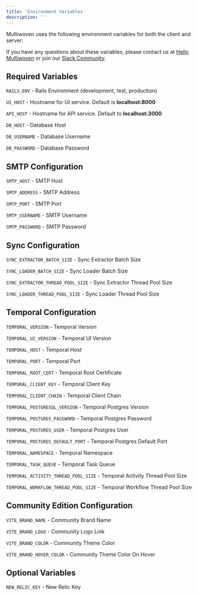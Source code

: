 ```yaml
---
title: 'Environment Variables'
description: ''
---
```


Multiwoven uses the following environment variables for both the client and server:

<Note>If you have any questions about these variables, please contact us at <a href="mailto:hello@multiwoven.com">Hello Multiwoven</a> or join our <a href="https://multiwoven.slack.com">Slack Community</a>.</Note>

## Required Variables

```RAILS_ENV``` - Rails Environment (development, test, production)

```UI_HOST``` - Hostname for UI service. Default is **localhost:8000**

```API_HOST``` - Hostname for API service. Default to **localhost:3000**

```DB_HOST``` - Database Host

```DB_USERNAME``` - Database Username

```DB_PASSWORD``` - Database Password

## SMTP Configuration

```SMTP_HOST``` - SMTP Host

```SMTP_ADDRESS``` - SMTP Address

```SMTP_PORT``` - SMTP Port

```SMTP_USERNAME``` - SMTP Username

```SMTP_PASSWORD``` - SMTP Password

## Sync Configuration

```SYNC_EXTRACTOR_BATCH_SIZE``` - Sync Extractor Batch Size

```SYNC_LOADER_BATCH_SIZE``` - Sync Loader Batch Size

```SYNC_EXTRACTOR_THREAD_POOL_SIZE``` - Sync Extractor Thread Pool Size

```SYNC_LOADER_THREAD_POOL_SIZE``` - Sync Loader Thread Pool Size

## Temporal Configuration

```TEMPORAL_VERSION``` - Temporal Version

```TEMPORAL_UI_VERSION``` - Temporal UI Version

```TEMPORAL_HOST``` - Temporal Host

```TEMPORAL_PORT``` - Temporal Port

```TEMPORAL_ROOT_CERT``` - Temporal Root Certificate

```TEMPORAL_CLIENT_KEY``` - Temporal Client Key

```TEMPORAL_CLIENT_CHAIN``` - Temporal Client Chain

```TEMPORAL_POSTGRESQL_VERSION``` - Temporal Postgres Version

```TEMPORAL_POSTGRES_PASSWORD``` - Temporal Postgres Password

```TEMPORAL_POSTGRES_USER``` - Temporal Postgres User

```TEMPORAL_POSTGRES_DEFAULT_PORT``` - Temporal Postgres Default Port

```TEMPORAL_NAMESPACE``` - Temporal Namespace

```TEMPORAL_TASK_QUEUE``` - Temporal Task Queue

```TEMPORAL_ACTIVITY_THREAD_POOL_SIZE``` - Temporal Activity Thread Pool Size

```TEMPORAL_WORKFLOW_THREAD_POOL_SIZE``` - Temporal Workflow Thread Pool Size

## Community Edition Configuration

```VITE_BRAND_NAME``` - Community Brand Name

```VITE_BRAND_LOGO``` - Community Logo Link

```VITE_BRAND_COLOR``` - Community Theme Color

```VITE_BRAND_HOVER_COLOR``` - Community Theme Color On Hover

## Optional Variables

```NEW_RELIC_KEY``` - New Relic Key

